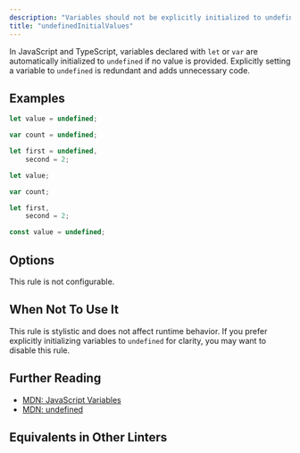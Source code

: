 ```yaml
---
description: "Variables should not be explicitly initialized to undefined."
title: "undefinedInitialValues"
---
```



<RuleSummary plugin="ts" rule="undefinedInitialValues" />

In JavaScript and TypeScript, variables declared with `let` or `var` are automatically initialized to `undefined` if no value is provided.
Explicitly setting a variable to `undefined` is redundant and adds unnecessary code.

## Examples

<Tabs>
<TabItem label="❌ Incorrect">

```ts
let value = undefined;

var count = undefined;

let first = undefined,
	second = 2;
```

</TabItem>
<TabItem label="✅ Correct">

```ts
let value;

var count;

let first,
	second = 2;

const value = undefined;
```

</TabItem>
</Tabs>

## Options

This rule is not configurable.

## When Not To Use It

This rule is stylistic and does not affect runtime behavior.
If you prefer explicitly initializing variables to `undefined` for clarity, you may want to disable this rule.

## Further Reading

- [MDN: JavaScript Variables](https://developer.mozilla.org/en-US/docs/Web/JavaScript/Guide/Grammar_and_types#variables)
- [MDN: undefined](https://developer.mozilla.org/en-US/docs/Web/JavaScript/Reference/Global_Objects/undefined)

## Equivalents in Other Linters

<RuleEquivalents pluginId="ts" ruleId="undefinedInitialValues" />
